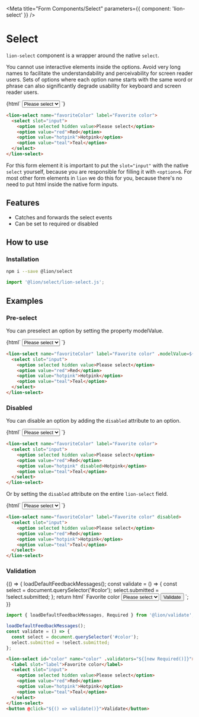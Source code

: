 

<Meta title="Form Components/Select" parameters={{ component: 'lion-select' }} />

# Select

[//]: # 'AUTO INSERT HEADER PREPUBLISH'

`lion-select` component is a wrapper around the native `select`.

You cannot use interactive elements inside the options. Avoid very long names to
facilitate the understandability and perceivability for screen reader users. Sets of options
where each option name starts with the same word or phrase can also significantly degrade
usability for keyboard and screen reader users.

<Story name="Default">
  {html`
    <lion-select name="favoriteColor" label="Favorite color">
      <select slot="input">
        <option selected hidden value>Please select</option>
        <option value="red">Red</option>
        <option value="hotpink">Hotpink</option>
        <option value="teal">Teal</option>
      </select>
    </lion-select>
  `}
</Story>

```html
<lion-select name="favoriteColor" label="Favorite color">
  <select slot="input">
    <option selected hidden value>Please select</option>
    <option value="red">Red</option>
    <option value="hotpink">Hotpink</option>
    <option value="teal">Teal</option>
  </select>
</lion-select>
```

For this form element it is important to put the `slot="input"` with the native `select` yourself, because you are responsible for filling it with `<option>`s.
For most other form elements in `lion` we do this for you, because there's no need to put html inside the native form inputs.

## Features

- Catches and forwards the select events
- Can be set to required or disabled

## How to use

### Installation

```sh
npm i --save @lion/select
```

```js
import '@lion/select/lion-select.js';
```

## Examples

### Pre-select

You can preselect an option by setting the property modelValue.

<Story name="Pre-select">
  {html`
    <lion-select name="favoriteColor" label="Favorite color" .modelValue=${'hotpink'}>
      <select slot="input">
        <option selected hidden value>Please select</option>
        <option value="red">Red</option>
        <option value="hotpink">Hotpink</option>
        <option value="teal">Teal</option>
      </select>
    </lion-select>
  `}
</Story>

```html
<lion-select name="favoriteColor" label="Favorite color" .modelValue=${'hotpink'}>
  <select slot="input">
    <option selected hidden value>Please select</option>
    <option value="red">Red</option>
    <option value="hotpink">Hotpink</option>
    <option value="teal">Teal</option>
  </select>
</lion-select>
```

### Disabled

You can disable an option by adding the `disabled` attribute to an option.

<Story name="Disabled option">
  {html`
    <lion-select name="favoriteColor" label="Favorite color">
      <select slot="input">
        <option selected hidden value>Please select</option>
        <option value="red">Red</option>
        <option value="hotpink" disabled>Hotpink</option>
        <option value="teal">Teal</option>
      </select>
    </lion-select>
  `}
</Story>

```html
<lion-select name="favoriteColor" label="Favorite color">
  <select slot="input">
    <option selected hidden value>Please select</option>
    <option value="red">Red</option>
    <option value="hotpink" disabled>Hotpink</option>
    <option value="teal">Teal</option>
  </select>
</lion-select>
```

Or by setting the `disabled` attribute on the entire `lion-select` field.

<Story name="Disabled select">
  {html`
    <lion-select name="favoriteColor" label="Favorite color" disabled>
      <select slot="input">
        <option selected hidden value>Please select</option>
        <option value="red">Red</option>
        <option value="hotpink">Hotpink</option>
        <option value="teal">Teal</option>
      </select>
    </lion-select>
  `}
</Story>

```html
<lion-select name="favoriteColor" label="Favorite color" disabled>
  <select slot="input">
    <option selected hidden value>Please select</option>
    <option value="red">Red</option>
    <option value="hotpink">Hotpink</option>
    <option value="teal">Teal</option>
  </select>
</lion-select>
```

### Validation

<Story name="Validation">
  {() => {
    loadDefaultFeedbackMessages();
    const validate = () => {
      const select = document.querySelector('#color');
      select.submitted = !select.submitted;
    };
    return html`
      <lion-select id="color" name="color" .validators="${[new Required()]}">
        <label slot="label">Favorite color</label>
        <select slot="input">
          <option selected hidden value>Please select</option>
          <option value="red">Red</option>
          <option value="hotpink">Hotpink</option>
          <option value="teal">Teal</option>
        </select>
      </lion-select>
      <button @click="${() => validate()}">Validate</button>
    `;
  }}
</Story>

```js
import { loadDefaultFeedbackMessages, Required } from '@lion/validate';

loadDefaultFeedbackMessages();
const validate = () => {
  const select = document.querySelector('#color');
  select.submitted = !select.submitted;
};
```

```html
<lion-select id="color" name="color" .validators="${[new Required()]}">
  <label slot="label">Favorite color</label>
  <select slot="input">
    <option selected hidden value>Please select</option>
    <option value="red">Red</option>
    <option value="hotpink">Hotpink</option>
    <option value="teal">Teal</option>
  </select>
</lion-select>
<button @click="${() => validate()}">Validate</button>
```
